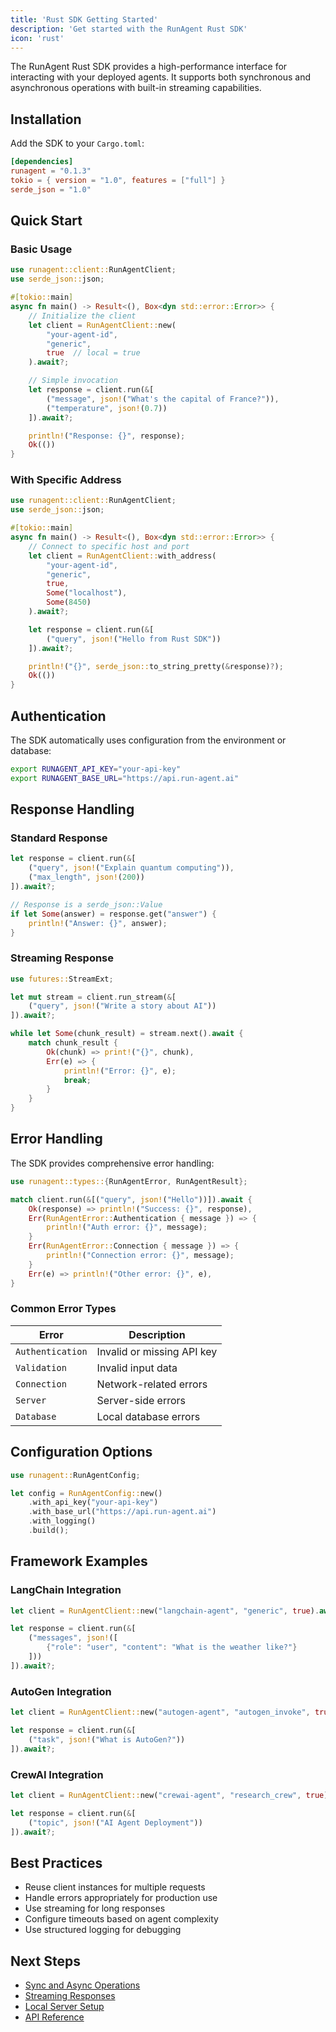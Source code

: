 ```yaml
---
title: 'Rust SDK Getting Started'
description: 'Get started with the RunAgent Rust SDK'
icon: 'rust'
---
```



The RunAgent Rust SDK provides a high-performance interface for interacting with your deployed agents. It supports both synchronous and asynchronous operations with built-in streaming capabilities.

## Installation

Add the SDK to your `Cargo.toml`:

```toml
[dependencies]
runagent = "0.1.3"
tokio = { version = "1.0", features = ["full"] }
serde_json = "1.0"
```

## Quick Start

### Basic Usage

```rust
use runagent::client::RunAgentClient;
use serde_json::json;

#[tokio::main]
async fn main() -> Result<(), Box<dyn std::error::Error>> {
    // Initialize the client
    let client = RunAgentClient::new(
        "your-agent-id",
        "generic", 
        true  // local = true
    ).await?;

    // Simple invocation
    let response = client.run(&[
        ("message", json!("What's the capital of France?")),
        ("temperature", json!(0.7))
    ]).await?;

    println!("Response: {}", response);
    Ok(())
}
```

### With Specific Address

```rust
use runagent::client::RunAgentClient;
use serde_json::json;

#[tokio::main]
async fn main() -> Result<(), Box<dyn std::error::Error>> {
    // Connect to specific host and port
    let client = RunAgentClient::with_address(
        "your-agent-id",
        "generic",
        true,
        Some("localhost"),
        Some(8450)
    ).await?;

    let response = client.run(&[
        ("query", json!("Hello from Rust SDK"))
    ]).await?;

    println!("{}", serde_json::to_string_pretty(&response)?);
    Ok(())
}
```

## Authentication

The SDK automatically uses configuration from the environment or database:

```bash
export RUNAGENT_API_KEY="your-api-key"
export RUNAGENT_BASE_URL="https://api.run-agent.ai"
```

## Response Handling

### Standard Response

```rust
let response = client.run(&[
    ("query", json!("Explain quantum computing")),
    ("max_length", json!(200))
]).await?;

// Response is a serde_json::Value
if let Some(answer) = response.get("answer") {
    println!("Answer: {}", answer);
}
```

### Streaming Response

```rust
use futures::StreamExt;

let mut stream = client.run_stream(&[
    ("query", json!("Write a story about AI"))
]).await?;

while let Some(chunk_result) = stream.next().await {
    match chunk_result {
        Ok(chunk) => print!("{}", chunk),
        Err(e) => {
            println!("Error: {}", e);
            break;
        }
    }
}
```

## Error Handling

The SDK provides comprehensive error handling:

```rust
use runagent::types::{RunAgentError, RunAgentResult};

match client.run(&[("query", json!("Hello"))]).await {
    Ok(response) => println!("Success: {}", response),
    Err(RunAgentError::Authentication { message }) => {
        println!("Auth error: {}", message);
    }
    Err(RunAgentError::Connection { message }) => {
        println!("Connection error: {}", message);
    }
    Err(e) => println!("Other error: {}", e),
}
```

### Common Error Types

| Error | Description |
|-------|-------------|
| `Authentication` | Invalid or missing API key |
| `Validation` | Invalid input data |
| `Connection` | Network-related errors |
| `Server` | Server-side errors |
| `Database` | Local database errors |

## Configuration Options

```rust
use runagent::RunAgentConfig;

let config = RunAgentConfig::new()
    .with_api_key("your-api-key")
    .with_base_url("https://api.run-agent.ai")
    .with_logging()
    .build();
```

## Framework Examples

### LangChain Integration

```rust
let client = RunAgentClient::new("langchain-agent", "generic", true).await?;

let response = client.run(&[
    ("messages", json!([
        {"role": "user", "content": "What is the weather like?"}
    ]))
]).await?;
```

### AutoGen Integration

```rust
let client = RunAgentClient::new("autogen-agent", "autogen_invoke", true).await?;

let response = client.run(&[
    ("task", json!("What is AutoGen?"))
]).await?;
```

### CrewAI Integration

```rust
let client = RunAgentClient::new("crewai-agent", "research_crew", true).await?;

let response = client.run(&[
    ("topic", json!("AI Agent Deployment"))
]).await?;
```

## Best Practices

- Reuse client instances for multiple requests
- Handle errors appropriately for production use
- Use streaming for long responses
- Configure timeouts based on agent complexity
- Use structured logging for debugging

## Next Steps

- [Sync and Async Operations](/sdk/rust/async-operations)
- [Streaming Responses](/sdk/rust/streaming)
- [Local Server Setup](/sdk/rust/local-server)
- [API Reference](/sdk/rust/api-reference)
```
